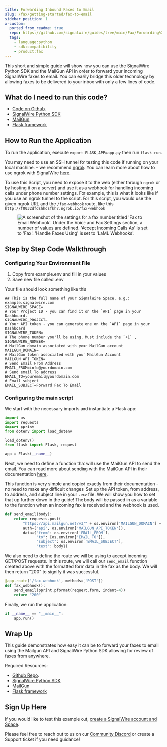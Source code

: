 ```yaml
---
title: Forwarding Inbound Faxes to Email
slug: /fax/getting-started/fax-to-email
sidebar_position: 1
x-custom:
  ported_from_readme: true
  repo: https://github.com/signalwire/guides/tree/main/Fax/Forwarding%20Incoming%20Faxes%20to%20Email%20with%20Python
  tags:
    - language:python
    - sdk:compatibility
    - product:fax
---
```


This short and simple guide will show how you can use the SignalWire Python SDK and the MailGun API in order to forward your incoming SignalWire faxes to email. You can easily bridge this older technology by allowing faxes to be delivered to your inbox with only a few lines of code.

What do I need to run this code?
--------------------------------

- [Code on Github](https://github.com/signalwire/guides/tree/main/Fax/Forwarding%20Incoming%20Faxes%20to%20Email%20with%20Python). 
- [SignalWire Python SDK](/compatibility-api/sdks)
- [MailGun](https://www.mailgun.com/) 
- [Flask framework](https://flask.palletsprojects.com/en/2.0.x/)

How to Run the Application
--------------------------

To run the application, execute `export FLASK_APP=app.py` then run `flask run`. 

You may need to use an SSH tunnel for testing this code if running on your local machine. – we recommend [ngrok](https://ngrok.com/). You can learn more about how to use ngrok with SignalWire [here](/platform/basics/guides/technical-troubleshooting/how-to-test-webhooks-with-ngrok). 

To use this Script, you need to expose it to the web (either through `ngrok` or by hosting it on a server) and use it as a webhook for handling incoming calls under phone number settings. For example, this is what it looks like if you use an ngrok tunnel to the script. For this script, you would use the given ngrok URL and the `/fax-webhook` route, like this `http://f0032dfdshhdsfkh7.ngrok.io/fax-webhook`

<figure>
  <img className="img-800" src={require("./0d6c343-Screen_Shot_2022-06-25_at_1.59.12_PM.webP").default} alt="A screenshot of the settings for a fax number titled 'Fax to Email Webhook'. Under the Voice and Fax Settings section, a number of values are defined. 'Accept Incoming Calls As' is set to 'Fax'. 'Handle Faxes Using' is set to 'LaML Webhooks'. " />
</figure>

Step by Step Code Walkthrough
-----------------------------

### Configuring Your Environment File

1. Copy from example.env and fill in your values
2. Save new file called .env

Your file should look something like this

```
## This is the full name of your SignalWire Space. e.g.: example.signalwire.com
SIGNALWIRE_SPACE=
# Your Project ID - you can find it on the `API` page in your Dashboard.
SIGNALWIRE_PROJECT=
# Your API token - you can generate one on the `API` page in your Dashboard
SIGNALWIRE_TOKEN=
# The phone number you'll be using. Must include the `+1` , 
SIGNALWIRE_NUMBER=
# MailGun domain associated with your MailGun account
MAILGUN_DOMAIN=
# MailGun token associated with your MailGun Account
MAILGUN_API_TOKEN=
# Send Email From Address
EMAIL_FROM=info@yourdomain.com
# Send email To address
EMAIL_TO=youremail@yourdomain.com
# Email subject
EMAIL_SUBJECT=Forward Fax To Email
```

### Configuring the main script

We start with the necessary imports and instantiate a Flask app:

```python
import os
import requests
import pprint
from dotenv import load_dotenv

load_dotenv()
from flask import Flask, request

app = Flask(__name__)
```

Next, we need to define a function that will use the MailGun API to send the email. You can read more about sending with the MailGun API in their documentation [here](https://documentation.mailgun.com/en/latest/quickstart-sending.html).

This function is very simple and copied exactly from their documentation - no need to make any difficult changes! Set up the API token, from address, to address, and subject line in your `.env` file. We will show you how to set that up further down in the guide! The body will be passed in as a variable to the function when an incoming fax is received and the webhook is used. 

```python
def send_email(body):
    return requests.post(
        "https://api.mailgun.net/v3/" + os.environ['MAILGUN_DOMAIN'] + "/messages",
        auth=("api", os.environ['MAILGUN_API_TOKEN']),
        data={"from": os.environ['EMAIL_FROM'],
              "to": [os.environ['EMAIL_TO']],
              "subject": os.environ['EMAIL_SUBJECT'],
              "text": body})
```

We also need to define the route we will be using to accept incoming GET/POST requests. In this route, we will call our `send_email` function created above with the formatted form data in the fax as the body. We will then return "200" to signify it was successful. 

```python
@app.route('/fax-webhook', methods=['POST'])
def fax_webhook():
    send_email(pprint.pformat(request.form, indent=4))
    return "200"
```

Finally, we run the application:

```python
if __name__ == "__main__":
    app.run()
```

Wrap Up
-------

This guide demonstrates how easy it can be to forward your faxes to email using the Mailgun API and SignalWire Python SDK allowing for review of faxes from anywhere. 

Required Resources: 

- [Github Repo](https://github.com/signalwire/guides/tree/main/Fax/Forwarding%20Incoming%20Faxes%20to%20Email%20with%20Python). 
- [SignalWire Python SDK](/compatibility-api/sdks)
- [MailGun](https://www.mailgun.com/) 
- [Flask framework](https://flask.palletsprojects.com/en/2.0.x/)

Sign Up Here
------------

If you would like to test this example out, [create a SignalWire account and Space](https://m.signalwire.com/signups/new?s=1).

Please feel free to reach out to us on our [Community Discord](https://discord.com/invite/F2WNYTNjuF) or create a Support ticket if you need guidance!
